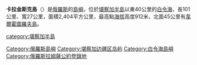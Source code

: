 '''卡拉金斯克島'''（{{lang-ru|Карагинский остров}}）是[[俄羅斯|俄羅斯]]的[[島嶼|島嶼]]，位於[[堪察加半島|堪察加半島]]以東40公里的[[白令海|白令海]]，長101公里、寬27公里，面積2,404平方公里，最高點[[海拔|海拔]]高度912米，北面45公里有[[韋爾霍圖羅夫島|韋爾霍圖羅夫島]]。

{{coord|display=title}}
{{白令海岛屿列表}}
{{Pacific Islands}}
{{DEFAULTSORT:Карагинский}}
[[Category:俄羅斯島嶼|Category:俄羅斯島嶼]]
[[category:堪察加半島|category:堪察加半島]]
[[Category:堪察加边疆区岛屿|Category:堪察加边疆区岛屿]]
[[Category:白令海島嶼|Category:白令海島嶼]]
[[Category:俄羅斯拉姆薩公約登錄地|Category:俄羅斯拉姆薩公約登錄地]]

{{Russia-geo-stub}}